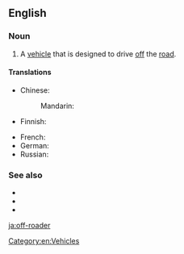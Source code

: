 ==English==

===Noun===
{{en-noun}}

# {{lb|en|idiomatic}} A [[vehicle]] that is designed to drive [[off]] the [[road]].

====Translations====
{{trans-top|vehicle designed for driving offroad}}
* Chinese: 
*: Mandarin: {{t-needed|cmn}}
* Finnish: {{t|fi|maastoajoneuvo}}
{{trans-mid}}
* French: {{t-needed|fr}}
* German: {{t|de|Offroader|m}}
* Russian: {{t+|ru|внедорожник}}
{{trans-bottom}}

===See also===
* {{l|en|off-road}}
* {{l|en|on-roader}}
* {{l|en|softroader}}

[[Category:en:Vehicles]]

[[ja:off-roader]]